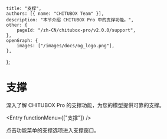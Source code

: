 
	title: "支撑",
	authors: [{ name: "CHITUBOX Team" }],
	description: "本节介绍 CHITUBOX Pro 中的支撑功能。",
	other: {
		pageId: "/zh-CN/chitubox-pro/v2.0.0/support",
	},
	openGraph: {
		images: ["/images/docs/og_logo.png"],
	},
};

# 支撑

深入了解 CHITUBOX Pro 的支撑功能，为您的模型提供可靠的支撑。

<Entry functionMenu={["支撑"]} />

点击功能菜单的支撑选项进入支撑窗口。
